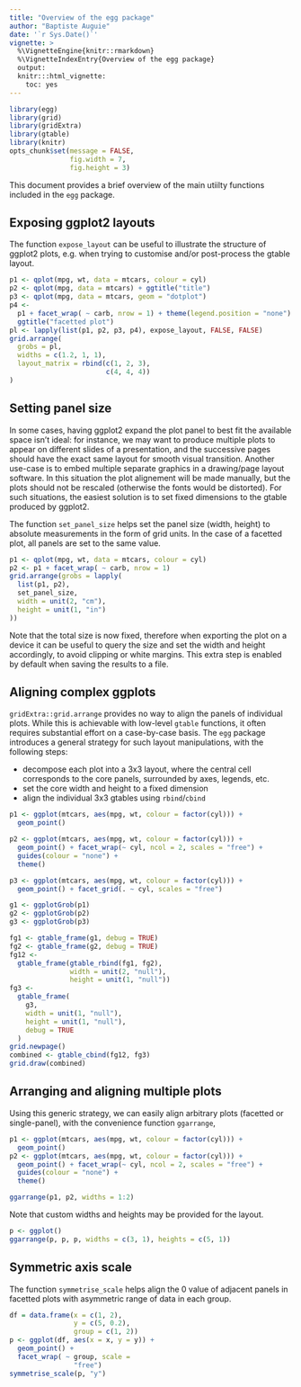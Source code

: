 ```yaml
---
title: "Overview of the egg package"
author: "Baptiste Auguie"
date: '`r Sys.Date()`'
vignette: >
  %\VignetteEngine{knitr::rmarkdown}
  %\VignetteIndexEntry{Overview of the egg package}
  output:
  knitr:::html_vignette:
    toc: yes
---
```


```r
library(egg)
library(grid)
library(gridExtra)
library(gtable)
library(knitr)
opts_chunk$set(message = FALSE,
               fig.width = 7,
               fig.height = 3)
```

This document provides a brief overview of the main utiilty functions included in the `egg` package.

## Exposing ggplot2 layouts

The function `expose_layout` can be useful to illustrate the structure of ggplot2 plots, e.g. when trying to customise and/or post-process the gtable layout.

```r
p1 <- qplot(mpg, wt, data = mtcars, colour = cyl)
p2 <- qplot(mpg, data = mtcars) + ggtitle("title")
p3 <- qplot(mpg, data = mtcars, geom = "dotplot")
p4 <-
  p1 + facet_wrap( ~ carb, nrow = 1) + theme(legend.position = "none") +
  ggtitle("facetted plot")
pl <- lapply(list(p1, p2, p3, p4), expose_layout, FALSE, FALSE)
grid.arrange(
  grobs = pl,
  widths = c(1.2, 1, 1),
  layout_matrix = rbind(c(1, 2, 3),
                        c(4, 4, 4))
)
```


## Setting panel size

In some cases, having ggplot2 expand the plot panel to best fit the available space isn't ideal: for instance, we may want to produce multiple plots to appear on different slides of a presentation, and the successive pages should have the exact same layout for smooth visual transition. Another use-case is to embed multiple separate graphics in a drawing/page layout software. In this situation the plot alignement will be made manually, but the plots should not be rescaled (otherwise the fonts would be distorted). For such situations, the easiest solution is to set fixed dimensions to the gtable produced by ggplot2. 

The function `set_panel_size` helps set the panel size (width, height) to absolute measurements in the form of grid units. In the case of a facetted plot, all panels are set to the same value.

```r
p1 <- qplot(mpg, wt, data = mtcars, colour = cyl)
p2 <- p1 + facet_wrap( ~ carb, nrow = 1)
grid.arrange(grobs = lapply(
  list(p1, p2),
  set_panel_size,
  width = unit(2, "cm"),
  height = unit(1, "in")
))
```

Note that the total size is now fixed, therefore when exporting the plot on a device it can be useful to query the size and set the width and height accordingly, to avoid clipping or white margins. This extra step is enabled by default when saving the results to a file.

## Aligning complex ggplots

`gridExtra::grid.arrange` provides no way to align the panels of individual plots. While this is achievable with low-level `gtable` functions, it often requires substantial effort on a case-by-case basis. The `egg` package introduces a general strategy for such layout manipulations, with the following steps:

- decompose each plot into a 3x3 layout, where the central cell corresponds to the core panels, surrounded by axes, legends, etc.
- set the core width and height to a fixed dimension
- align the individual 3x3 gtables using `rbind`/`cbind`


```r
p1 <- ggplot(mtcars, aes(mpg, wt, colour = factor(cyl))) +
  geom_point()

p2 <- ggplot(mtcars, aes(mpg, wt, colour = factor(cyl))) +
  geom_point() + facet_wrap(~ cyl, ncol = 2, scales = "free") +
  guides(colour = "none") +
  theme()

p3 <- ggplot(mtcars, aes(mpg, wt, colour = factor(cyl))) +
  geom_point() + facet_grid(. ~ cyl, scales = "free")

g1 <- ggplotGrob(p1)
g2 <- ggplotGrob(p2)
g3 <- ggplotGrob(p3)

fg1 <- gtable_frame(g1, debug = TRUE)
fg2 <- gtable_frame(g2, debug = TRUE)
fg12 <-
  gtable_frame(gtable_rbind(fg1, fg2),
               width = unit(2, "null"),
               height = unit(1, "null"))
fg3 <-
  gtable_frame(
    g3,
    width = unit(1, "null"),
    height = unit(1, "null"),
    debug = TRUE
  )
grid.newpage()
combined <- gtable_cbind(fg12, fg3)
grid.draw(combined)
```

## Arranging and aligning multiple plots

Using this generic strategy, we can easily align arbitrary plots (facetted or single-panel), with the convenience function `ggarrange`,

```r
p1 <- ggplot(mtcars, aes(mpg, wt, colour = factor(cyl))) +
  geom_point()
p2 <- ggplot(mtcars, aes(mpg, wt, colour = factor(cyl))) +
  geom_point() + facet_wrap(~ cyl, ncol = 2, scales = "free") +
  guides(colour = "none") +
  theme()

ggarrange(p1, p2, widths = 1:2)

```

Note that custom widths and heights may be provided for the layout.

```r
p <- ggplot()
ggarrange(p, p, p, widths = c(3, 1), heights = c(5, 1))
```

## Symmetric axis scale

The function `symmetrise_scale` helps align the 0 value of adjacent panels in facetted plots with asymmetric range of data in each group.

```r
df = data.frame(x = c(1, 2),
                y = c(5, 0.2),
                group = c(1, 2))
p <- ggplot(df, aes(x = x, y = y)) + 
  geom_point() + 
  facet_wrap( ~ group, scale =
                "free")
symmetrise_scale(p, "y")
```

